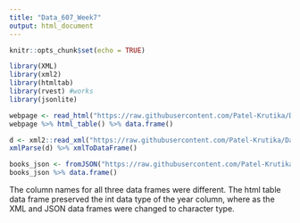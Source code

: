 ---
title: "Data_607_Week7"
output: html_document
---

```{r setup, include=FALSE}
knitr::opts_chunk$set(echo = TRUE)
```

```{r }
library(XML)
library(xml2)
library(htmltab)
library(rvest) #works
library(jsonlite)
```


```{r HTML}
webpage <- read_html("https://raw.githubusercontent.com/Patel-Krutika/Data_607/main/books.html")
webpage %>% html_table() %>% data.frame()
```

```{r XML}
d <- xml2::read_xml("https://raw.githubusercontent.com/Patel-Krutika/Data_607/main/books.xml")
xmlParse(d) %>% xmlToDataFrame()
```


```{r JSON}
books_json <- fromJSON("https://raw.githubusercontent.com/Patel-Krutika/Data_607/main/books.json")
books_json %>% data.frame()
```
The column names for all three data frames were different. The html table data frame preserved the int data type of the year column, where as the XML and JSON data frames were changed to character type.
